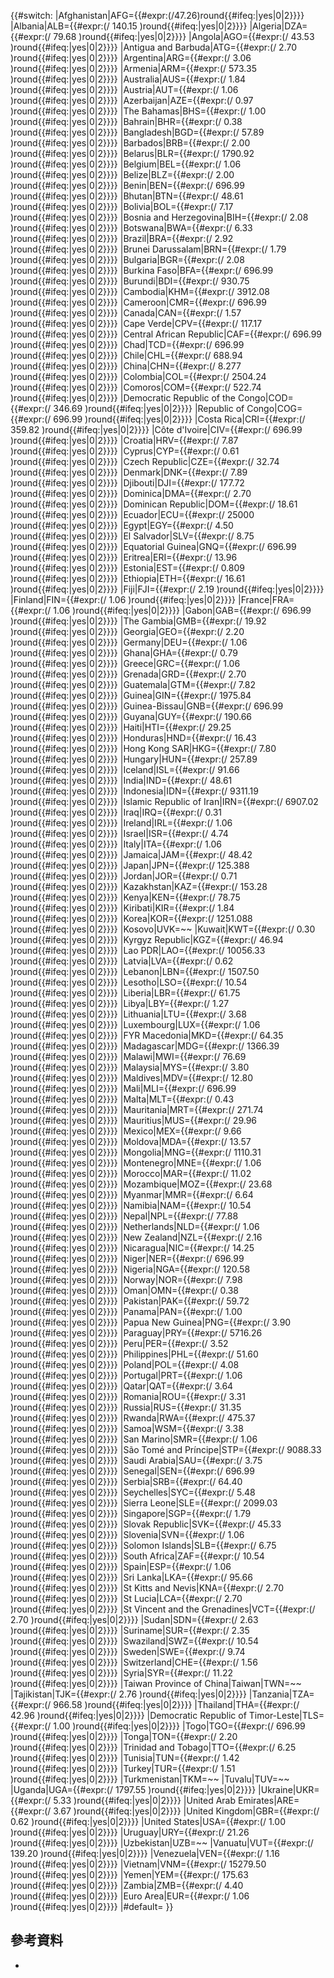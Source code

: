 {{#switch:{{{2}}}
|Afghanistan|AFG={{#expr:({{{1}}}/47.26)round{{#ifeq:{{{round}}}|yes|0|2}}}}
|Albania|ALB={{#expr:({{{1}}}/ 140.15 )round{{#ifeq:{{{round}}}|yes|0|2}}}}
|Algeria|DZA={{#expr:({{{1}}}/ 79.68 )round{{#ifeq:{{{round}}}|yes|0|2}}}}
|Angola|AGO={{#expr:({{{1}}}/ 43.53 )round{{#ifeq:{{{round}}}|yes|0|2}}}}
|Antigua and Barbuda|ATG={{#expr:({{{1}}}/ 2.70 )round{{#ifeq:{{{round}}}|yes|0|2}}}}
|Argentina|ARG={{#expr:({{{1}}}/ 3.06 )round{{#ifeq:{{{round}}}|yes|0|2}}}}
|Armenia|ARM={{#expr:({{{1}}}/ 573.35 )round{{#ifeq:{{{round}}}|yes|0|2}}}}
|Australia|AUS={{#expr:({{{1}}}/ 1.84 )round{{#ifeq:{{{round}}}|yes|0|2}}}}
|Austria|AUT={{#expr:({{{1}}}/ 1.06 )round{{#ifeq:{{{round}}}|yes|0|2}}}}
|Azerbaijan|AZE={{#expr:({{{1}}}/ 0.97 )round{{#ifeq:{{{round}}}|yes|0|2}}}}
|The Bahamas|BHS={{#expr:({{{1}}}/ 1.00 )round{{#ifeq:{{{round}}}|yes|0|2}}}}
|Bahrain|BHR={{#expr:({{{1}}}/ 0.38 )round{{#ifeq:{{{round}}}|yes|0|2}}}}
|Bangladesh|BGD={{#expr:({{{1}}}/ 57.89 )round{{#ifeq:{{{round}}}|yes|0|2}}}}
|Barbados|BRB={{#expr:({{{1}}}/ 2.00 )round{{#ifeq:{{{round}}}|yes|0|2}}}}
|Belarus|BLR={{#expr:({{{1}}}/ 1790.92 )round{{#ifeq:{{{round}}}|yes|0|2}}}}
|Belgium|BEL={{#expr:({{{1}}}/ 1.06 )round{{#ifeq:{{{round}}}|yes|0|2}}}}
|Belize|BLZ={{#expr:({{{1}}}/ 2.00 )round{{#ifeq:{{{round}}}|yes|0|2}}}}
|Benin|BEN={{#expr:({{{1}}}/ 696.99 )round{{#ifeq:{{{round}}}|yes|0|2}}}}
|Bhutan|BTN={{#expr:({{{1}}}/ 48.61 )round{{#ifeq:{{{round}}}|yes|0|2}}}}
|Bolivia|BOL={{#expr:({{{1}}}/ 7.17 )round{{#ifeq:{{{round}}}|yes|0|2}}}}
|Bosnia and Herzegovina|BIH={{#expr:({{{1}}}/ 2.08 )round{{#ifeq:{{{round}}}|yes|0|2}}}}
|Botswana|BWA={{#expr:({{{1}}}/ 6.33 )round{{#ifeq:{{{round}}}|yes|0|2}}}}
|Brazil|BRA={{#expr:({{{1}}}/ 2.92 )round{{#ifeq:{{{round}}}|yes|0|2}}}}
|Brunei Darussalam|BRN={{#expr:({{{1}}}/ 1.79 )round{{#ifeq:{{{round}}}|yes|0|2}}}}
|Bulgaria|BGR={{#expr:({{{1}}}/ 2.08 )round{{#ifeq:{{{round}}}|yes|0|2}}}}
|Burkina Faso|BFA={{#expr:({{{1}}}/ 696.99 )round{{#ifeq:{{{round}}}|yes|0|2}}}}
|Burundi|BDI={{#expr:({{{1}}}/ 930.75 )round{{#ifeq:{{{round}}}|yes|0|2}}}}
|Cambodia|KHM={{#expr:({{{1}}}/ 3912.08 )round{{#ifeq:{{{round}}}|yes|0|2}}}}
|Cameroon|CMR={{#expr:({{{1}}}/ 696.99 )round{{#ifeq:{{{round}}}|yes|0|2}}}}
|Canada|CAN={{#expr:({{{1}}}/ 1.57 )round{{#ifeq:{{{round}}}|yes|0|2}}}}
|Cape Verde|CPV={{#expr:({{{1}}}/ 117.17 )round{{#ifeq:{{{round}}}|yes|0|2}}}}
|Central African Republic|CAF={{#expr:({{{1}}}/ 696.99 )round{{#ifeq:{{{round}}}|yes|0|2}}}}
|Chad|TCD={{#expr:({{{1}}}/ 696.99 )round{{#ifeq:{{{round}}}|yes|0|2}}}}
|Chile|CHL={{#expr:({{{1}}}/ 688.94 )round{{#ifeq:{{{round}}}|yes|0|2}}}}
|China|CHN={{#expr:({{{1}}}/ 8.277 )round{{#ifeq:{{{round}}}|yes|0|2}}}}
|Colombia|COL={{#expr:({{{1}}}/ 2504.24 )round{{#ifeq:{{{round}}}|yes|0|2}}}}
|Comoros|COM={{#expr:({{{1}}}/ 522.74 )round{{#ifeq:{{{round}}}|yes|0|2}}}}
|Democratic Republic of the Congo|COD={{#expr:({{{1}}}/ 346.69 )round{{#ifeq:{{{round}}}|yes|0|2}}}}
|Republic of Congo|COG={{#expr:({{{1}}}/ 696.99 )round{{#ifeq:{{{round}}}|yes|0|2}}}}
|Costa Rica|CRI={{#expr:({{{1}}}/ 359.82 )round{{#ifeq:{{{round}}}|yes|0|2}}}}
|Côte d'Ivoire|CIV={{#expr:({{{1}}}/ 696.99 )round{{#ifeq:{{{round}}}|yes|0|2}}}}
|Croatia|HRV={{#expr:({{{1}}}/ 7.87 )round{{#ifeq:{{{round}}}|yes|0|2}}}}
|Cyprus|CYP={{#expr:({{{1}}}/ 0.61 )round{{#ifeq:{{{round}}}|yes|0|2}}}}
|Czech Republic|CZE={{#expr:({{{1}}}/ 32.74 )round{{#ifeq:{{{round}}}|yes|0|2}}}}
|Denmark|DNK={{#expr:({{{1}}}/ 7.89 )round{{#ifeq:{{{round}}}|yes|0|2}}}}
|Djibouti|DJI={{#expr:({{{1}}}/ 177.72 )round{{#ifeq:{{{round}}}|yes|0|2}}}}
|Dominica|DMA={{#expr:({{{1}}}/ 2.70 )round{{#ifeq:{{{round}}}|yes|0|2}}}}
|Dominican Republic|DOM={{#expr:({{{1}}}/ 18.61 )round{{#ifeq:{{{round}}}|yes|0|2}}}}
|Ecuador|ECU={{#expr:({{{1}}}/ 25000 )round{{#ifeq:{{{round}}}|yes|0|2}}}}
|Egypt|EGY={{#expr:({{{1}}}/ 4.50 )round{{#ifeq:{{{round}}}|yes|0|2}}}}
|El Salvador|SLV={{#expr:({{{1}}}/ 8.75 )round{{#ifeq:{{{round}}}|yes|0|2}}}}
|Equatorial Guinea|GNQ={{#expr:({{{1}}}/ 696.99 )round{{#ifeq:{{{round}}}|yes|0|2}}}}
|Eritrea|ERI={{#expr:({{{1}}}/ 13.96 )round{{#ifeq:{{{round}}}|yes|0|2}}}}
|Estonia|EST={{#expr:({{{1}}}/ 0.809 )round{{#ifeq:{{{round}}}|yes|0|2}}}}
|Ethiopia|ETH={{#expr:({{{1}}}/ 16.61 )round{{#ifeq:{{{round}}}|yes|0|2}}}}
|Fiji|FJI={{#expr:({{{1}}}/ 2.19 )round{{#ifeq:{{{round}}}|yes|0|2}}}}
|Finland|FIN={{#expr:({{{1}}}/ 1.06 )round{{#ifeq:{{{round}}}|yes|0|2}}}}
|France|FRA={{#expr:({{{1}}}/ 1.06 )round{{#ifeq:{{{round}}}|yes|0|2}}}}
|Gabon|GAB={{#expr:({{{1}}}/ 696.99 )round{{#ifeq:{{{round}}}|yes|0|2}}}}
|The Gambia|GMB={{#expr:({{{1}}}/ 19.92 )round{{#ifeq:{{{round}}}|yes|0|2}}}}
|Georgia|GEO={{#expr:({{{1}}}/ 2.20 )round{{#ifeq:{{{round}}}|yes|0|2}}}}
|Germany|DEU={{#expr:({{{1}}}/ 1.06 )round{{#ifeq:{{{round}}}|yes|0|2}}}}
|Ghana|GHA={{#expr:({{{1}}}/ 0.79 )round{{#ifeq:{{{round}}}|yes|0|2}}}}
|Greece|GRC={{#expr:({{{1}}}/ 1.06 )round{{#ifeq:{{{round}}}|yes|0|2}}}}
|Grenada|GRD={{#expr:({{{1}}}/ 2.70 )round{{#ifeq:{{{round}}}|yes|0|2}}}}
|Guatemala|GTM={{#expr:({{{1}}}/ 7.82 )round{{#ifeq:{{{round}}}|yes|0|2}}}}
|Guinea|GIN={{#expr:({{{1}}}/ 1975.84 )round{{#ifeq:{{{round}}}|yes|0|2}}}}
|Guinea-Bissau|GNB={{#expr:({{{1}}}/ 696.99 )round{{#ifeq:{{{round}}}|yes|0|2}}}}
|Guyana|GUY={{#expr:({{{1}}}/ 190.66 )round{{#ifeq:{{{round}}}|yes|0|2}}}}
|Haiti|HTI={{#expr:({{{1}}}/ 29.25 )round{{#ifeq:{{{round}}}|yes|0|2}}}}
|Honduras|HND={{#expr:({{{1}}}/ 16.43 )round{{#ifeq:{{{round}}}|yes|0|2}}}}
|Hong Kong SAR|HKG={{#expr:({{{1}}}/ 7.80 )round{{#ifeq:{{{round}}}|yes|0|2}}}}
|Hungary|HUN={{#expr:({{{1}}}/ 257.89 )round{{#ifeq:{{{round}}}|yes|0|2}}}}
|Iceland|ISL={{#expr:({{{1}}}/ 91.66 )round{{#ifeq:{{{round}}}|yes|0|2}}}}
|India|IND={{#expr:({{{1}}}/ 48.61 )round{{#ifeq:{{{round}}}|yes|0|2}}}}
|Indonesia|IDN={{#expr:({{{1}}}/ 9311.19 )round{{#ifeq:{{{round}}}|yes|0|2}}}}
|Islamic Republic of Iran|IRN={{#expr:({{{1}}}/ 6907.02 )round{{#ifeq:{{{round}}}|yes|0|2}}}}
|Iraq|IRQ={{#expr:({{{1}}}/ 0.31 )round{{#ifeq:{{{round}}}|yes|0|2}}}}
|Ireland|IRL={{#expr:({{{1}}}/ 1.06 )round{{#ifeq:{{{round}}}|yes|0|2}}}}
|Israel|ISR={{#expr:({{{1}}}/ 4.74 )round{{#ifeq:{{{round}}}|yes|0|2}}}}
|Italy|ITA={{#expr:({{{1}}}/ 1.06 )round{{#ifeq:{{{round}}}|yes|0|2}}}}
|Jamaica|JAM={{#expr:({{{1}}}/ 48.42 )round{{#ifeq:{{{round}}}|yes|0|2}}}}
|Japan|JPN={{#expr:({{{1}}}/ 125.388 )round{{#ifeq:{{{round}}}|yes|0|2}}}}
|Jordan|JOR={{#expr:({{{1}}}/ 0.71 )round{{#ifeq:{{{round}}}|yes|0|2}}}}
|Kazakhstan|KAZ={{#expr:({{{1}}}/ 153.28 )round{{#ifeq:{{{round}}}|yes|0|2}}}}
|Kenya|KEN={{#expr:({{{1}}}/ 78.75 )round{{#ifeq:{{{round}}}|yes|0|2}}}}
|Kiribati|KIR={{#expr:({{{1}}}/ 1.84 )round{{#ifeq:{{{round}}}|yes|0|2}}}}
|Korea|KOR={{#expr:({{{1}}}/ 1251.088 )round{{#ifeq:{{{round}}}|yes|0|2}}}}
|Kosovo|UVK=~~
|Kuwait|KWT={{#expr:({{{1}}}/ 0.30 )round{{#ifeq:{{{round}}}|yes|0|2}}}}
|Kyrgyz Republic|KGZ={{#expr:({{{1}}}/ 46.94 )round{{#ifeq:{{{round}}}|yes|0|2}}}}
|Lao PDR|LAO={{#expr:({{{1}}}/ 10056.33 )round{{#ifeq:{{{round}}}|yes|0|2}}}}
|Latvia|LVA={{#expr:({{{1}}}/ 0.62 )round{{#ifeq:{{{round}}}|yes|0|2}}}}
|Lebanon|LBN={{#expr:({{{1}}}/ 1507.50 )round{{#ifeq:{{{round}}}|yes|0|2}}}}
|Lesotho|LSO={{#expr:({{{1}}}/ 10.54 )round{{#ifeq:{{{round}}}|yes|0|2}}}}
|Liberia|LBR={{#expr:({{{1}}}/ 61.75 )round{{#ifeq:{{{round}}}|yes|0|2}}}}
|Libya|LBY={{#expr:({{{1}}}/ 1.27 )round{{#ifeq:{{{round}}}|yes|0|2}}}}
|Lithuania|LTU={{#expr:({{{1}}}/ 3.68 )round{{#ifeq:{{{round}}}|yes|0|2}}}}
|Luxembourg|LUX={{#expr:({{{1}}}/ 1.06 )round{{#ifeq:{{{round}}}|yes|0|2}}}}
|FYR Macedonia|MKD={{#expr:({{{1}}}/ 64.35 )round{{#ifeq:{{{round}}}|yes|0|2}}}}
|Madagascar|MDG={{#expr:({{{1}}}/ 1366.39 )round{{#ifeq:{{{round}}}|yes|0|2}}}}
|Malawi|MWI={{#expr:({{{1}}}/ 76.69 )round{{#ifeq:{{{round}}}|yes|0|2}}}}
|Malaysia|MYS={{#expr:({{{1}}}/ 3.80 )round{{#ifeq:{{{round}}}|yes|0|2}}}}
|Maldives|MDV={{#expr:({{{1}}}/ 12.80 )round{{#ifeq:{{{round}}}|yes|0|2}}}}
|Mali|MLI={{#expr:({{{1}}}/ 696.99 )round{{#ifeq:{{{round}}}|yes|0|2}}}}
|Malta|MLT={{#expr:({{{1}}}/ 0.43 )round{{#ifeq:{{{round}}}|yes|0|2}}}}
|Mauritania|MRT={{#expr:({{{1}}}/ 271.74 )round{{#ifeq:{{{round}}}|yes|0|2}}}}
|Mauritius|MUS={{#expr:({{{1}}}/ 29.96 )round{{#ifeq:{{{round}}}|yes|0|2}}}}
|Mexico|MEX={{#expr:({{{1}}}/ 9.66 )round{{#ifeq:{{{round}}}|yes|0|2}}}}
|Moldova|MDA={{#expr:({{{1}}}/ 13.57 )round{{#ifeq:{{{round}}}|yes|0|2}}}}
|Mongolia|MNG={{#expr:({{{1}}}/ 1110.31 )round{{#ifeq:{{{round}}}|yes|0|2}}}}
|Montenegro|MNE={{#expr:({{{1}}}/ 1.06 )round{{#ifeq:{{{round}}}|yes|0|2}}}}
|Morocco|MAR={{#expr:({{{1}}}/ 11.02 )round{{#ifeq:{{{round}}}|yes|0|2}}}}
|Mozambique|MOZ={{#expr:({{{1}}}/ 23.68 )round{{#ifeq:{{{round}}}|yes|0|2}}}}
|Myanmar|MMR={{#expr:({{{1}}}/ 6.64 )round{{#ifeq:{{{round}}}|yes|0|2}}}}
|Namibia|NAM={{#expr:({{{1}}}/ 10.54 )round{{#ifeq:{{{round}}}|yes|0|2}}}}
|Nepal|NPL={{#expr:({{{1}}}/ 77.88 )round{{#ifeq:{{{round}}}|yes|0|2}}}}
|Netherlands|NLD={{#expr:({{{1}}}/ 1.06 )round{{#ifeq:{{{round}}}|yes|0|2}}}}
|New Zealand|NZL={{#expr:({{{1}}}/ 2.16 )round{{#ifeq:{{{round}}}|yes|0|2}}}}
|Nicaragua|NIC={{#expr:({{{1}}}/ 14.25 )round{{#ifeq:{{{round}}}|yes|0|2}}}}
|Niger|NER={{#expr:({{{1}}}/ 696.99 )round{{#ifeq:{{{round}}}|yes|0|2}}}}
|Nigeria|NGA={{#expr:({{{1}}}/ 120.58 )round{{#ifeq:{{{round}}}|yes|0|2}}}}
|Norway|NOR={{#expr:({{{1}}}/ 7.98 )round{{#ifeq:{{{round}}}|yes|0|2}}}}
|Oman|OMN={{#expr:({{{1}}}/ 0.38 )round{{#ifeq:{{{round}}}|yes|0|2}}}}
|Pakistan|PAK={{#expr:({{{1}}}/ 59.72 )round{{#ifeq:{{{round}}}|yes|0|2}}}}
|Panama|PAN={{#expr:({{{1}}}/ 1.00 )round{{#ifeq:{{{round}}}|yes|0|2}}}}
|Papua New Guinea|PNG={{#expr:({{{1}}}/ 3.90 )round{{#ifeq:{{{round}}}|yes|0|2}}}}
|Paraguay|PRY={{#expr:({{{1}}}/ 5716.26 )round{{#ifeq:{{{round}}}|yes|0|2}}}}
|Peru|PER={{#expr:({{{1}}}/ 3.52 )round{{#ifeq:{{{round}}}|yes|0|2}}}}
|Philippines|PHL={{#expr:({{{1}}}/ 51.60 )round{{#ifeq:{{{round}}}|yes|0|2}}}}
|Poland|POL={{#expr:({{{1}}}/ 4.08 )round{{#ifeq:{{{round}}}|yes|0|2}}}}
|Portugal|PRT={{#expr:({{{1}}}/ 1.06 )round{{#ifeq:{{{round}}}|yes|0|2}}}}
|Qatar|QAT={{#expr:({{{1}}}/ 3.64 )round{{#ifeq:{{{round}}}|yes|0|2}}}}
|Romania|ROU={{#expr:({{{1}}}/ 3.31 )round{{#ifeq:{{{round}}}|yes|0|2}}}}
|Russia|RUS={{#expr:({{{1}}}/ 31.35 )round{{#ifeq:{{{round}}}|yes|0|2}}}}
|Rwanda|RWA={{#expr:({{{1}}}/ 475.37 )round{{#ifeq:{{{round}}}|yes|0|2}}}}
|Samoa|WSM={{#expr:({{{1}}}/ 3.38 )round{{#ifeq:{{{round}}}|yes|0|2}}}}
|San Marino|SMR={{#expr:({{{1}}}/ 1.06 )round{{#ifeq:{{{round}}}|yes|0|2}}}}
|São Tomé and Príncipe|STP={{#expr:({{{1}}}/ 9088.33 )round{{#ifeq:{{{round}}}|yes|0|2}}}}
|Saudi Arabia|SAU={{#expr:({{{1}}}/ 3.75 )round{{#ifeq:{{{round}}}|yes|0|2}}}}
|Senegal|SEN={{#expr:({{{1}}}/ 696.99 )round{{#ifeq:{{{round}}}|yes|0|2}}}}
|Serbia|SRB={{#expr:({{{1}}}/ 64.40 )round{{#ifeq:{{{round}}}|yes|0|2}}}}
|Seychelles|SYC={{#expr:({{{1}}}/ 5.48 )round{{#ifeq:{{{round}}}|yes|0|2}}}}
|Sierra Leone|SLE={{#expr:({{{1}}}/ 2099.03 )round{{#ifeq:{{{round}}}|yes|0|2}}}}
|Singapore|SGP={{#expr:({{{1}}}/ 1.79 )round{{#ifeq:{{{round}}}|yes|0|2}}}}
|Slovak Republic|SVK={{#expr:({{{1}}}/ 45.33 )round{{#ifeq:{{{round}}}|yes|0|2}}}}
|Slovenia|SVN={{#expr:({{{1}}}/ 1.06 )round{{#ifeq:{{{round}}}|yes|0|2}}}}
|Solomon Islands|SLB={{#expr:({{{1}}}/ 6.75 )round{{#ifeq:{{{round}}}|yes|0|2}}}}
|South Africa|ZAF={{#expr:({{{1}}}/ 10.54 )round{{#ifeq:{{{round}}}|yes|0|2}}}}
|Spain|ESP={{#expr:({{{1}}}/ 1.06 )round{{#ifeq:{{{round}}}|yes|0|2}}}}
|Sri Lanka|LKA={{#expr:({{{1}}}/ 95.66 )round{{#ifeq:{{{round}}}|yes|0|2}}}}
|St Kitts and Nevis|KNA={{#expr:({{{1}}}/ 2.70 )round{{#ifeq:{{{round}}}|yes|0|2}}}}
|St Lucia|LCA={{#expr:({{{1}}}/ 2.70 )round{{#ifeq:{{{round}}}|yes|0|2}}}}
|St Vincent and the Grenadines|VCT={{#expr:({{{1}}}/ 2.70 )round{{#ifeq:{{{round}}}|yes|0|2}}}}
|Sudan|SDN={{#expr:({{{1}}}/ 2.63 )round{{#ifeq:{{{round}}}|yes|0|2}}}}
|Suriname|SUR={{#expr:({{{1}}}/ 2.35 )round{{#ifeq:{{{round}}}|yes|0|2}}}}
|Swaziland|SWZ={{#expr:({{{1}}}/ 10.54 )round{{#ifeq:{{{round}}}|yes|0|2}}}}
|Sweden|SWE={{#expr:({{{1}}}/ 9.74 )round{{#ifeq:{{{round}}}|yes|0|2}}}}
|Switzerland|CHE={{#expr:({{{1}}}/ 1.56 )round{{#ifeq:{{{round}}}|yes|0|2}}}}
|Syria|SYR={{#expr:({{{1}}}/ 11.22 )round{{#ifeq:{{{round}}}|yes|0|2}}}}
|Taiwan Province of China|Taiwan|TWN=~~
|Tajikistan|TJK={{#expr:({{{1}}}/ 2.76 )round{{#ifeq:{{{round}}}|yes|0|2}}}}
|Tanzania|TZA={{#expr:({{{1}}}/ 966.58 )round{{#ifeq:{{{round}}}|yes|0|2}}}}
|Thailand|THA={{#expr:({{{1}}}/ 42.96 )round{{#ifeq:{{{round}}}|yes|0|2}}}}
|Democratic Republic of Timor-Leste|TLS={{#expr:({{{1}}}/ 1.00 )round{{#ifeq:{{{round}}}|yes|0|2}}}}
|Togo|TGO={{#expr:({{{1}}}/ 696.99 )round{{#ifeq:{{{round}}}|yes|0|2}}}}
|Tonga|TON={{#expr:({{{1}}}/ 2.20 )round{{#ifeq:{{{round}}}|yes|0|2}}}}
|Trinidad and Tobago|TTO={{#expr:({{{1}}}/ 6.25 )round{{#ifeq:{{{round}}}|yes|0|2}}}}
|Tunisia|TUN={{#expr:({{{1}}}/ 1.42 )round{{#ifeq:{{{round}}}|yes|0|2}}}}
|Turkey|TUR={{#expr:({{{1}}}/ 1.51 )round{{#ifeq:{{{round}}}|yes|0|2}}}}
|Turkmenistan|TKM=~~
|Tuvalu|TUV=~~
|Uganda|UGA={{#expr:({{{1}}}/ 1797.55 )round{{#ifeq:{{{round}}}|yes|0|2}}}}
|Ukraine|UKR={{#expr:({{{1}}}/ 5.33 )round{{#ifeq:{{{round}}}|yes|0|2}}}}
|United Arab Emirates|ARE={{#expr:({{{1}}}/ 3.67 )round{{#ifeq:{{{round}}}|yes|0|2}}}}
|United Kingdom|GBR={{#expr:({{{1}}}/ 0.62 )round{{#ifeq:{{{round}}}|yes|0|2}}}}
|United States|USA={{#expr:({{{1}}}/ 1.00 )round{{#ifeq:{{{round}}}|yes|0|2}}}}
|Uruguay|URY={{#expr:({{{1}}}/ 21.26 )round{{#ifeq:{{{round}}}|yes|0|2}}}}
|Uzbekistan|UZB=~~
|Vanuatu|VUT={{#expr:({{{1}}}/ 139.20 )round{{#ifeq:{{{round}}}|yes|0|2}}}}
|Venezuela|VEN={{#expr:({{{1}}}/ 1.16 )round{{#ifeq:{{{round}}}|yes|0|2}}}}
|Vietnam|VNM={{#expr:({{{1}}}/ 15279.50 )round{{#ifeq:{{{round}}}|yes|0|2}}}}
|Yemen|YEM={{#expr:({{{1}}}/ 175.63 )round{{#ifeq:{{{round}}}|yes|0|2}}}}
|Zambia|ZMB={{#expr:({{{1}}}/ 4.40 )round{{#ifeq:{{{round}}}|yes|0|2}}}}
|Euro Area|EUR={{#expr:({{{1}}}/ 1.06 )round{{#ifeq:{{{round}}}|yes|0|2}}}}
|#default={{main other|{{error|Unknown country code:{{{2}}}}}|<includeonly>{{red|<big>Unknown country code:{{{2}}}</big>}}</includeonly>}}
}}<noinclude>
==參考資料==
* {{cite web|url=https://data.worldbank.org/indicator/PA.NUS.FCRF|title=The World Bank Official exchange rate (LCU per US$, period average)}}
</noinclude>